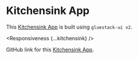 

# Kitchensink App

This [Kitchensink App](https://kitchen-sink-v2.gluestack.io/) is built using `gluestack-ui v2`.

<Responsiveness {...kitchensink} />

GitHub link for this [Kitchensink App](https://github.com/gluestack/kitchen-sink-gluestack-ui-v2).
